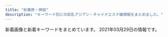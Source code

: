 ```yaml
---
title: "秋葉原・神田"
description: "キーワード別にの巨乳アジアン・チャイナエステ嬢情報をまとめました。"
---
```


新着画像と新着キーワードをまとめています。
2021年03月29日の情報です。

<DmmAffiliateIns />
<KeywordTable
  shops={
    [
    {
        "station": "JR\u795e\u7530\u99c5\u897f\u53e3",
        "name": "\u3082\u307f\u697d",
        "url": "http://refresh-salon.tokyo/",
        "img_links": [
            "http://refresh-salon.tokyo/images/st/st_koko.jpg",
            "http://refresh-salon.tokyo/images/st/st_risa.jpg",
            "http://refresh-salon.tokyo/images/topimage/main2.jpg",
            "http://refresh-salon.tokyo/images/st/st_saya.jpg",
            "http://refresh-salon.tokyo/images/st/st_mei.jpg",
            "http://refresh-salon.tokyo/images/st/st_miko.jpg",
            "http://refresh-salon.tokyo/images/st/st_rin.jpg",
            "http://refresh-salon.tokyo/images/st/st_momo.jpg",
            "http://refresh-salon.tokyo/images/st/st_anna.jpg",
            "http://refresh-salon.tokyo/images/img/wanted.jpg",
            "http://refresh-salon.tokyo/images/st/st_nana.jpg",
            "http://refresh-salon.tokyo/images/st/st_aiko.jpg",
            "http://refresh-salon.tokyo/images/st/st_junko.jpg",
            "http://refresh-salon.tokyo/images/st/st_mariko.jpg"
        ],
        "keywords": {
            "E": 2,
            "G": 2,
            "D": 20,
            "C": 41
        }
    },
    {
        "keywords": {
            "C": 36,
            "E": 3,
            "D": 12,
            "F": 3
        },
        "name": "NeNe\uff5e\u30cd\u30cd\uff5e",
        "img_links": [
            "http://nene-kanda.net/images/st/st_miki.jpg",
            "http://nene-kanda.net/images/st/st_mirei.jpg",
            "http://nene-kanda.net/images/st/st_mie.jpg",
            "http://nene-kanda.net/images/st/st_saki.jpg",
            "http://nene-kanda.net/images/st/st_mao.jpg",
            "http://nene-kanda.net/images/topimage/subimage.jpg",
            "http://nene-kanda.net/images/4.jpg",
            "http://nene-kanda.net/images/share/sptel.png",
            "http://nene-kanda.net/images/st/st_ruru.jpg",
            "http://nene-kanda.net/images/st/st_mimi.jpg",
            "http://nene-kanda.net/images/st/st_rumi.jpg",
            "http://nene-kanda.net/images/2.jpg",
            "http://nene-kanda.net/images/st/st_hitomi.jpg",
            "http://nene-kanda.net/images/share/pagetop.png",
            "http://nene-kanda.net/images/topimage/topimage.jpg",
            "http://nene-kanda.net/images/share/tel.png",
            "http://nene-kanda.net/images/3.jpg",
            "http://nene-kanda.net/images/1.jpg"
        ],
        "url": "http://nene-kanda.net/index.html",
        "station": "JR\u795e\u7530\u99c5\u5317\u53e3"
    },
    {
        "img_links": [],
        "station": "JR\u6d45\u8349\u6a4b\u99c5\u6771\u53e3",
        "name": "Ainsel\u30fb\u30a8\u30a4\u30f3\u30bb\u30eb",
        "url": "http://ainsel.tyo.ac/",
        "keywords": {}
    },
    {
        "url": "http://genki-morix2.asia/",
        "name": "\u5143\u6c17\u30e2\u30ea\u30e2\u30ea",
        "keywords": {
            "84": 2,
            "89": 1,
            "88": 4,
            "86": 1,
            "87": 7,
            "C": 9,
            "85": 1
        },
        "station": "JR\u795e\u7530\u99c5\u6771\u53e3",
        "img_links": [
            "http://genki-morix2.asia/img/st47.jpg",
            "http://genki-morix2.asia/img/botton.png",
            "http://genki-morix2.asia/img/Q.png",
            "http://genki-morix2.asia/img/st58.jpg",
            "http://genki-morix2.asia/img/sta54.jpg",
            "http://genki-morix2.asia/img/st30.jpg",
            "http://genki-morix2.asia/img/st54.jpg",
            "http://genki-morix2.asia/img/st19.jpg",
            "http://genki-morix2.asia/img/st16.jpg",
            "http://genki-morix2.asia/img/st019.jpg",
            "http://genki-morix2.asia/img/st24.jpg",
            "http://genki-morix2.asia/img/i.png",
            "http://genki-morix2.asia/img/st52.jpg",
            "http://genki-morix2.asia/img/a.png",
            "http://genki-morix2.asia/img/sta47.jpg",
            "http://genki-morix2.asia/img/st53.jpg",
            "http://genki-morix2.asia/img/st55.jpg",
            "http://genki-morix2.asia/img/st053.jpg",
            "http://genki-morix2.asia/img/no-photo-newface.jpg",
            "http://genki-morix2.asia/img/sta58.jpg"
        ]
    },
    {
        "url": "http://k-cocoro.co/",
        "keywords": {
            "D": 3,
            "G": 1,
            "E": 4
        },
        "name": "COCORO",
        "img_links": [
            "http://k-cocoro.co/images/girlx_top.png",
            "http://k-cocoro.co/images/ss.jpg",
            "http://k-cocoro.co/images/nei_01.png",
            "http://k-cocoro.co/images/right_bottom.png",
            "http://k-cocoro.co/images/shishu_03.jpg",
            "http://k-cocoro.co/images/g2.jpg",
            "http://k-cocoro.co/images/grande.jpg",
            "http://k-cocoro.co/images/nei_03.png",
            "http://k-cocoro.co/images/remo.jpg",
            "http://k-cocoro.co/images/noimage.jpg",
            "http://k-cocoro.co/images/gg2.jpg",
            "http://k-cocoro.co/images/mail.png",
            "http://k-cocoro.co/images/tite-staff.png",
            "http://k-cocoro.co/images/tite-magazine.png",
            "http://k-cocoro.co/images/girl_01.png",
            "http://k-cocoro.co/images/shishu_02.jpg",
            "http://k-cocoro.co/images/girl_03.png",
            "http://k-cocoro.co/images/right_top.png",
            "http://k-cocoro.co/images/001.jpg",
            "http://k-cocoro.co/images/003.jpg",
            "http://k-cocoro.co/images/pagetop.png",
            "http://k-cocoro.co/images/s2.jpg",
            "http://k-cocoro.co/images/004.jpg",
            "http://k-cocoro.co/images/002.jpg",
            "http://k-cocoro.co/images/news_top.jpg",
            "http://k-cocoro.co/images/momo.jpg",
            "http://k-cocoro.co/images/gg1.jpg",
            "http://k-cocoro.co/images/girl_top.png",
            "http://k-cocoro.co/images/shishu_01.jpg",
            "http://k-cocoro.co/images/yu.jpg",
            "http://k-cocoro.co/images/mya.jpg"
        ],
        "station": "JR\u795e\u7530\u99c5\u6771\u53e3"
    },
    {
        "name": "Relife\uff5e\u30ea\u30e9\u30a4\u30d5\uff5e",
        "keywords": {
            "C": 1,
            "85": 1,
            "E": 12
        },
        "img_links": [
            "http://relife.jpest.net/images/04.jpg",
            "http://relifeadmin.jpest.net/uploads//2020/10/C74DC003-B774-4423-93B4-733B4938F550.jpeg",
            "http://relifeadmin.jpest.net/uploads//2021/03/E6F9C65A-E4D0-41BD-839F-6AFE58551E3A.jpeg",
            "http://relifeadmin.jpest.net/uploads//2020/10/03F2B47F-0310-46C6-AEDE-A8D64FCF2853.jpeg",
            "http://relifeadmin.jpest.net/uploads//2021/03/6A526146-BB8D-45A4-A864-42633965DBF0-e1616413783381.jpeg",
            "http://relifeadmin.jpest.net/uploads//2020/10/D81CC5DA-612A-4552-9C4C-145DABF87A82-e1603797285723.jpeg",
            "http://relifeadmin.jpest.net/uploads//2020/10/5AD15672-AEE6-4A0A-9CCF-259E75905FCF-e1603711283848.jpeg",
            "http://relifeadmin.jpest.net/uploads//2020/10/940B0844-F20E-4D4A-B215-E5BA5372B8E8.jpeg",
            "http://relifeadmin.jpest.net/uploads//2021/01/E944CBFF-10ED-477E-8E82-D6287231899D.jpg",
            "http://relifeadmin.jpest.net/uploads//2021/03/F6CA5A16-B99E-496D-AB73-DFFE18A4E0B9.jpeg",
            "http://relifeadmin.jpest.net/uploads//2021/03/4082C373-F43B-4FF9-9F7D-0C0C02162F15.jpeg",
            "http://relifeadmin.jpest.net/uploads//2021/03/31F3171B-05C9-4017-9EDC-8B1230FFFA5E-e1616413792413.jpeg",
            "http://relifeadmin.jpest.net/uploads//2021/03/7773A505-C662-4875-94B7-9CA466B80C4E-e1616411927517.jpeg",
            "http://relifeadmin.jpest.net/uploads//2020/10/F908022A-9300-45F1-9C28-4A9EF0365F57.jpeg",
            "http://relife.jpest.net/images/mobile.jpg",
            "http://relife.jpest.net/images/03.jpg",
            "http://relifeadmin.jpest.net/uploads//2021/03/322B13E6-26A1-40C3-9EC9-427DE29CA167.jpeg",
            "http://relifeadmin.jpest.net/uploads//2021/03/A7B9063B-BE9C-42C3-B5B8-39B0E93D461D-e1616414911549.jpeg",
            "http://relife.jpest.net/images/tt.jpg",
            "http://relifeadmin.jpest.net/uploads//2020/10/1A4C09F7-F63F-4224-B24D-9E199A9A4BDA.jpeg",
            "http://relife.jpest.net/images/02.jpg",
            "http://relifeadmin.jpest.net/uploads//2021/03/1C5F116C-58E4-4358-9BD7-1B33791B0CAA-e1616413763845.jpeg",
            "http://relifeadmin.jpest.net/uploads//2021/03/F1762422-EC67-4A1B-A086-46A0FE212F54-e1616414141494.jpeg",
            "http://relifeadmin.jpest.net/uploads//2020/09/g2.jpg",
            "http://relife.jpest.net/images/033.jpg",
            "http://relifeadmin.jpest.net/uploads//2020/10/9D16F01A-1354-462D-9558-9F957927EF44.jpeg",
            "http://relifeadmin.jpest.net/uploads//2021/01/IMG_2171.jpg",
            "http://relifeadmin.jpest.net/uploads//2021/03/1.jpeg"
        ],
        "url": "http://relife.jpest.net/",
        "station": "JR\u79cb\u8449\u539f\u99c5\u662d\u548c\u901a\u308a\u53e3"
    },
    {
        "url": "http://loman.ies.fun/",
        "name": "\u30cf\u30d4\u30cd\u30b9",
        "keywords": {},
        "img_links": [],
        "station": "JR\u795e\u7530\u99c5\u5317\u53e3"
    },
    {
        "station": "JR\u795e\u7530\u99c5\u897f\u53e3",
        "img_links": [
            "https://kanda-on.work/images/st/st_sakura.jpg",
            "https://kanda-on.work/images/st/st_akari.jpg",
            "https://kanda-on.work/images/st/st_yuzuki.jpg",
            "https://kanda-on.work/images/st/st_akira.jpg",
            "https://kanda-on.work/images/st/st_ako.jpg",
            "https://kanda-on.work/images/st/st_rara.jpg",
            "https://kanda-on.work/images/st/st_kiki.jpg",
            "https://kanda-on.work/images/st/st_mika.jpg",
            "https://kanda-on.work/images/st/st_rara2.jpg",
            "https://kanda-on.work/images/st/st_kana.jpg",
            "https://kanda-on.work/images/st/st_natsuko.jpg",
            "https://kanda-on.work/images/st/st_yuri.jpg",
            "https://kanda-on.work/images/st/st_kaori.jpg",
            "https://kanda-on.work/images/st/st_koko.jpg",
            "https://kanda-on.work/images/top.png",
            "https://kanda-on.work/images/st/st_yuki.jpg",
            "https://kanda-on.work/images/st/st_mina.jpg",
            "https://kanda-on.work/images/st/st_miki.jpg",
            "https://kanda-on.work/images/st/st_arisa.jpg",
            "https://kanda-on.work/images/st/st_lemon.jpg",
            "https://kanda-on.work/images/top_campaign.jpg",
            "https://kanda-on.work/images/top2.png",
            "https://kanda-on.work/images/top_campaign_bottom.jpg",
            "https://kanda-on.work/images/st/st_maya.jpg",
            "https://kanda-on.work/images/st/st_moe.jpg",
            "https://kanda-on.work/images/st/st_mika2.jpg",
            "https://kanda-on.work/images/st/st_ruru.jpg"
        ],
        "name": "\u6e29",
        "url": "https://kanda-on.work/",
        "keywords": {
            "\u4e73": 4,
            "\u5de8\u4e73": 4,
            "F": 32,
            "C": 33
        }
    },
    {
        "url": "https://yumegokochi1.com/",
        "name": "\u30d1\u30f3\u30c0\u30de\u30c3\u30b5\u30fc\u30b8",
        "keywords": {},
        "station": "JR\u79cb\u8449\u539f\u99c5\u662d\u548c\u901a\u308a\u53e3",
        "img_links": [
            "https://yumegokochi1.com/_src/49600657/mikinew22.png",
            "https://yumegokochi1.com/_src/49451690/tel.png",
            "https://yumegokochi1.com/_src/49451761/73712a1b-86b8-482b-b4d2-d8a85862327f.jpg",
            "https://yumegokochi1.com/_src/49451704/img20200921221149975618.png",
            "https://yumegokochi1.com/_src/49451708/img20200921221149975618.png",
            "https://yumegokochi1.com/_src/49451804/9dfc3519-db15-4421-9d5a-72bca41cf758.jpg",
            "https://yumegokochi1.com/_src/49451724/2019-06-03_20200201221114.png",
            "https://yumegokochi1.com/_src/49451769/sign.png",
            "https://yumegokochi1.com/_src/49451741/panda.png",
            "https://yumegokochi1.com/_src/49800472/mikinew22.png",
            "https://yumegokochi1.com/_src/49451753/mikinew22.png",
            "https://yumegokochi1.com/_src/49451706/img20200921221149975618.png",
            "https://yumegokochi1.com/_src/49451712/gettyimages-1124713982.jpg",
            "https://yumegokochi1.com/_src/49451755/mikinew22.png",
            "https://yumegokochi1.com/_src/49451714/img20200920211111185467.png",
            "https://yumegokochi1.com/_src/49451698/img20200920211111185467.png",
            "https://yumegokochi1.com/_src/49451762/9dfc3519-db15-4421-9d5a-72bca41cf758.jpg",
            "https://yumegokochi1.com/_src/49800856/2.jpg",
            "https://yumegokochi1.com/_src/49451747/mikinew22.png",
            "https://yumegokochi1.com/_src/49800470/mikinew22.png",
            "https://yumegokochi1.com/_src/49451759/mikinew22.png",
            "https://yumegokochi1.com/_src/49451725/img20200920211111185467.png",
            "https://yumegokochi1.com/_src/49451688/mikinew22.png",
            "https://yumegokochi1.com/_src/49601606/mikinew22.png",
            "https://yumegokochi1.com/_src/49601604/img_5364.png",
            "https://yumegokochi1.com/_src/49690958/mikinew22.png",
            "https://yumegokochi1.com/_src/53271233/hinamatsuri.png",
            "https://yumegokochi1.com/_src/49600659/mikinew22.png",
            "https://yumegokochi1.com/_src/49451721/2019-06-03_20200201221114.png",
            "https://yumegokochi1.com/_src/49801147/1.jpg",
            "https://yumegokochi1.com/_src/49451757/mikinew22.png",
            "https://yumegokochi1.com/_src/49451710/gettyimages-1124713982.jpg",
            "https://yumegokochi1.com/_src/49451694/img20200920141422782540.png",
            "https://yumegokochi1.com/_src/49690956/mikinew22.png",
            "https://yumegokochi1.com/_src/49451739/s__37322773.jpg",
            "https://yumegokochi1.com/_src/49800727/1.jpg",
            "https://yumegokochi1.com/_src/49451751/s__37707790.jpg"
        ]
    },
    {
        "url": "http://www.kien-es.info/",
        "name": "\u5947\u7e01\uff5e\u304d\u3048\u3093\uff5e",
        "station": "JR\u79cb\u8449\u539f\u99c5\u96fb\u6c17\u8857\u53e3",
        "keywords": {
            "D": 3,
            "C": 2,
            "86": 1,
            "85": 2,
            "87": 2
        },
        "img_links": [
            "http://www.kien-es.info/images/1.jpg",
            "http://www.kien-es.info/sp/img/kara1.jpg",
            "http://www.kien-es.info/sp/staff/haruka.png",
            "http://www.kien-es.info/sp/images/ac1.jpg",
            "http://www.kien-es.info/sp/images/info.png",
            "http://www.kien-es.info/img/kaori.png",
            "http://www.kien-es.info/sp/images/sys3.jpg",
            "http://www.kien-es.info/images/int1.jpg",
            "http://www.kien-es.info/images/4.jpg",
            "http://www.kien-es.info/images/mobile.jpg",
            "http://www.kien-es.info/img/emi1.jpg",
            "http://www.kien-es.info/images/interior_t.jpg",
            "http://www.kien-es.info/images/int2.jpg",
            "http://www.kien-es.info/images/3.jpg",
            "http://www.kien-es.info/sp/images/info_t.jpg",
            "http://www.kien-es.info/images/sys1.jpg",
            "http://www.kien-es.info/img/kaori1.jpg",
            "http://www.kien-es.info/sp/images/sys4.png",
            "http://www.kien-es.info/img/kumi.png",
            "http://www.kien-es.info/sp/staff/yumi.png",
            "http://www.kien-es.info/sp/images/ac2.png",
            "http://www.kien-es.info/images/head.jpg",
            "http://www.kien-es.info/images/2.jpg",
            "http://www.kien-es.info/img/kara2.jpg",
            "http://www.kien-es.info/img/emi.png",
            "http://www.kien-es.info/images/news.jpg",
            "http://www.kien-es.info/sp/images/news.jpg",
            "http://www.kien-es.info/sp/staff/kara.png",
            "http://www.kien-es.info/images/sys2.jpg",
            "http://www.kien-es.info/sp/img/emi2.jpg",
            "http://www.kien-es.info/sp/images/staff_t.jpg",
            "http://www.kien-es.info/images/10.jpg",
            "http://www.kien-es.info/images/14.jpg",
            "http://www.kien-es.info/img/haruka1.jpg",
            "http://www.kien-es.info/img/kara1.jpg",
            "http://www.kien-es.info/img/haruka.png",
            "http://www.kien-es.info/sp/images/1.jpg",
            "http://www.kien-es.info/sp/images/3.jpg",
            "http://www.kien-es.info/sp/images/footer.png",
            "http://www.kien-es.info/sp/images/8.jpg",
            "http://www.kien-es.info/sp/img/haruka1.jpg",
            "http://www.kien-es.info/sp/images/9.jpg",
            "http://www.kien-es.info/sp/images/head.jpg",
            "http://www.kien-es.info/sp/images/6.jpg",
            "http://www.kien-es.info/sp/images/interior_t.jpg",
            "http://www.kien-es.info/sp/img/yumi1.jpg",
            "http://www.kien-es.info/sp/images/rec.jpg",
            "http://www.kien-es.info/sp/images/sys1.jpg",
            "http://www.kien-es.info/sp/menu/top.jpg",
            "http://www.kien-es.info/images/11.jpg",
            "http://www.kien-es.info/images/info.jpg",
            "http://www.kien-es.info/sp/img/kumi1.jpg",
            "http://www.kien-es.info/sp/images/int1.jpg",
            "http://www.kien-es.info/img/kumi2.jpg",
            "http://www.kien-es.info/sp/images/tel.jpg",
            "http://www.kien-es.info/sp/img/kara2.jpg",
            "http://www.kien-es.info/img/kumi1.jpg",
            "http://www.kien-es.info/img/kara.png",
            "http://www.kien-es.info/sp/img/emi1.jpg",
            "http://www.kien-es.info/sp/img/kumi2.jpg",
            "http://www.kien-es.info/images/12.jpg",
            "http://www.kien-es.info/sp/images/sys2.jpg",
            "http://www.kien-es.info/sp/images/ac3.png",
            "http://www.kien-es.info/images/staff_t.jpg",
            "http://www.kien-es.info/sp/staff/kumi.png",
            "http://www.kien-es.info/images/9.jpg",
            "http://www.kien-es.info/images/rem.png",
            "http://www.kien-es.info/sp/images/newsb.png",
            "http://www.kien-es.info/sp/images/int2.png",
            "http://www.kien-es.info/sp/menu/staff.jpg",
            "http://www.kien-es.info/sp/staff/emi.png",
            "http://www.kien-es.info/images/sm.jpg"
        ]
    },
    {
        "name": "\u8776",
        "station": "JR\u795e\u7530\u99c5\u897f\u53e3",
        "url": "http://chou-massage.work/",
        "keywords": {
            "86": 10,
            "E": 8,
            "D": 12,
            "85": 2,
            "C": 26,
            "87": 8
        },
        "img_links": [
            "http://chou-massage.work/sp/img/st2.jpg",
            "http://chou-massage.work/sp/img/sta8.jpg",
            "http://chou-massage.work/img/fla-1.jpg",
            "http://chou-massage.work/sp/img/sta4.jpg",
            "http://chou-massage.work/sp/img/st1.jpg",
            "http://chou-massage.work/img/sta7.jpg",
            "http://chou-massage.work/img/fla-3.jpg",
            "http://chou-massage.work/img/sta1.jpg",
            "http://chou-massage.work/img/st4.jpg",
            "http://chou-massage.work/sp/img/fla-3.jpg",
            "http://chou-massage.work/sp/img/st4.jpg",
            "http://chou-massage.work/sp/img/sta1.jpg",
            "http://chou-massage.work/img/st2.jpg",
            "http://chou-massage.work/img/sta8.jpg",
            "http://chou-massage.work/sp/img/fla-2.jpg",
            "http://chou-massage.work/sp/img/st7.jpg",
            "http://chou-massage.work/img/mo.png",
            "http://chou-massage.work/img/st3.jpg",
            "http://chou-massage.work/sp/img/sta3.jpg",
            "http://chou-massage.work/img/botton.jpg",
            "http://chou-massage.work/img/fla-2.jpg",
            "http://chou-massage.work/sp/img/botton.jpg",
            "http://chou-massage.work/img/st7.jpg",
            "http://chou-massage.work/sp/img/st8.jpg",
            "http://chou-massage.work/sp/img/st3.jpg",
            "http://chou-massage.work/img/sta2.jpg",
            "http://chou-massage.work/img/acc.jpg",
            "http://chou-massage.work/sp/img/mo.png",
            "http://chou-massage.work/img/st8.jpg",
            "http://chou-massage.work/sp/img/fla-1.jpg",
            "http://chou-massage.work/img/st1.jpg",
            "http://chou-massage.work/img/sta3.jpg",
            "http://chou-massage.work/sp/img/sta2.jpg",
            "http://chou-massage.work/sp/img/acc.jpg",
            "http://chou-massage.work/sp/img/sta7.jpg",
            "http://chou-massage.work/img/sta4.jpg"
        ]
    },
    {
        "station": "JR\u79cb\u8449\u539f\u99c5\u662d\u548c\u901a\u308a\u53e3",
        "keywords": {
            "87": 1,
            "86": 3,
            "D": 3,
            "C": 1,
            "98": 1,
            "E": 3,
            "90": 1,
            "85": 2,
            "G": 1,
            "83": 1
        },
        "img_links": [
            "http://rakuen.weblog.tc/news.jpg",
            "http://rakuen.weblog.tc/head.jpg",
            "http://rakuen.weblog.tc/2/uploadimg/1610606335.jpg",
            "http://rakuen.weblog.tc/2/uploadimg/1587527299.jpg",
            "http://rakuen.weblog.tc/2/uploadimg/1597806778.jpg",
            "http://rakuen.weblog.tc/2/uploadimg/1591787978.jpg",
            "http://rakuen.weblog.tc/2/uploadimg/1615208908.jpeg",
            "http://rakuen.weblog.tc/2/uploadimg/1610606104.jpg",
            "http://rakuen.weblog.tc/staff_t.jpg",
            "http://rakuen.weblog.tc/sys2.jpg",
            "http://rakuen.weblog.tc/sys1.jpg",
            "http://rakuen.weblog.tc/s1.png",
            "http://rakuen.weblog.tc/2/uploadimg/1615208938.jpg",
            "http://rakuen.weblog.tc/2/uploadimg/1587527512.jpg",
            "http://rakuen.weblog.tc/2/uploadimg/1604372331.jpg",
            "http://rakuen.weblog.tc/int1.png",
            "http://rakuen.weblog.tc/2/uploadimg/1607661251.jpg",
            "http://rakuen.weblog.tc/2/uploadimg/1608816747.jpg"
        ],
        "url": "http://rakuen.weblog.tc/",
        "name": "\u697d\u5712"
    },
    {
        "name": "Oualia\u30fb\u30af\u30aa\u30ea\u30a2",
        "station": "JR\u6d45\u8349\u6a4b\u99c5\u6771\u53e3",
        "url": "http://www.asakusabashi-est.xyz/",
        "keywords": {
            "84": 1
        },
        "img_links": [
            "http://www.asakusabashi-est.xyz/images/idnex-down/index-down-if_03.jpg",
            "http://www.asakusabashi-est.xyz/images/staff/4/3.jpg",
            "http://www.asakusabashi-est.xyz/images/index-aridel_24.jpg",
            "http://www.asakusabashi-est.xyz/images/idnex-down/index-down-if_05.jpg",
            "http://www.asakusabashi-est.xyz/images/index-aridel_02.jpg",
            "http://www.asakusabashi-est.xyz/images/shop/zi.png",
            "http://www.asakusabashi-est.xyz/images/staff/akira.jpg",
            "http://www.asakusabashi-est.xyz/images/index-aridel_20.jpg",
            "http://www.asakusabashi-est.xyz/images/top/t2.jpg",
            "http://www.asakusabashi-est.xyz/images/idnex-down/index-down-if_12.jpg",
            "http://www.asakusabashi-est.xyz/images/shop/zi2.png",
            "http://www.asakusabashi-est.xyz/images/staff/4/4.jpg",
            "http://www.asakusabashi-est.xyz/images/shop/zi3.png",
            "http://www.asakusabashi-est.xyz/images/staff/6.jpg",
            "http://www.asakusabashi-est.xyz/images/index-aridel_10.jpg",
            "http://www.asakusabashi-est.xyz/images/idnex-down/index-down-if_07.jpg",
            "http://www.asakusabashi-est.xyz/images/nav/lanmu-t-sys.jpg",
            "http://www.asakusabashi-est.xyz/images/top/t3.jpg",
            "http://www.asakusabashi-est.xyz/images/index-aridel_18.jpg",
            "http://www.asakusabashi-est.xyz/images/top/t3.png",
            "http://www.asakusabashi-est.xyz/images/sys/lanmu-zi-s7.png",
            "http://www.asakusabashi-est.xyz/images/nav/lanmu-t-job.jpg",
            "http://www.asakusabashi-est.xyz/images/shop/zi4.png",
            "http://www.asakusabashi-est.xyz/images/nav/lanmu-t-st.jpg",
            "http://www.asakusabashi-est.xyz/images/index-aridel_07.jpg",
            "http://www.asakusabashi-est.xyz/images/staff/4/2.jpg",
            "http://www.asakusabashi-est.xyz/images/staff/2/moro/moro.jpg"
        ]
    },
    {
        "url": "http://yume-massage.info/",
        "name": "\u5922",
        "keywords": {
            "87": 6,
            "C": 20,
            "85": 2,
            "D": 7,
            "86": 3,
            "84": 3,
            "E": 7,
            "88": 3
        },
        "station": "\u6d45\u8349\u6a4b\u99c5",
        "img_links": [
            "http://yume-massage.info/img/sta10.jpg",
            "http://yume-massage.info/img/sta9.jpg",
            "http://yume-massage.info/sp/img/tel.jpg",
            "http://yume-massage.info/sp/img/s4.jpg",
            "http://yume-massage.info/img/sta4.jpg",
            "http://yume-massage.info/sp/img/s1.jpg",
            "http://yume-massage.info/sp/img/add.jpg",
            "http://yume-massage.info/sp/img/s6.jpg",
            "http://yume-massage.info/sp/img/kan.jpg",
            "http://yume-massage.info/img/mo.png",
            "http://yume-massage.info/img/sta1.jpg",
            "http://yume-massage.info/sp/img/botton.jpg",
            "http://yume-massage.info/img/s4.jpg",
            "http://yume-massage.info/img/st3.jpg",
            "http://yume-massage.info/sp/img/s8.jpg",
            "http://yume-massage.info/sp/img/p-6.jpg",
            "http://yume-massage.info/img/s9.jpg",
            "http://yume-massage.info/img/kan.jpg",
            "http://yume-massage.info/img/s6.jpg",
            "http://yume-massage.info/sp/img/time.jpg",
            "http://yume-massage.info/img/st06.jpg",
            "http://yume-massage.info/img/s8.jpg",
            "http://yume-massage.info/sp/img/s7.jpg",
            "http://yume-massage.info/sp/img/t-o.jpg",
            "http://yume-massage.info/img/st10.jpg",
            "http://yume-massage.info/img/st1.jpg",
            "http://yume-massage.info/img/xmas.png",
            "http://yume-massage.info/img/s7.jpg",
            "http://yume-massage.info/sp/img/info.jpg",
            "http://yume-massage.info/sp/img/sys.jpg",
            "http://yume-massage.info/img/s10.jpg",
            "http://yume-massage.info/img/botton.jpg",
            "http://yume-massage.info/img/st4.jpg",
            "http://yume-massage.info/img/st8.jpg",
            "http://yume-massage.info/sp/img/tit.jpg",
            "http://yume-massage.info/sp/img/t-s.jpg",
            "http://yume-massage.info/sp/img/t-t.jpg",
            "http://yume-massage.info/img/head.jpg",
            "http://yume-massage.info/sp/img/p-10.jpg",
            "http://yume-massage.info/img/st2.jpg",
            "http://yume-massage.info/img/sta7.jpg",
            "http://yume-massage.info/sp/img/t-r.jpg",
            "http://yume-massage.info/sp/img/s10.jpg",
            "http://yume-massage.info/img/st5.jpg",
            "http://yume-massage.info/img/sta8.jpg",
            "http://yume-massage.info/sp/img/pic.jpg",
            "http://yume-massage.info/sp/img/pc.jpg",
            "http://yume-massage.info/sp/img/p-9.jpg",
            "http://yume-massage.info/img/head2.jpg",
            "http://yume-massage.info/img/nos.jpg",
            "http://yume-massage.info/img/sta6.jpg",
            "http://yume-massage.info/sp/img/t-a.jpg",
            "http://yume-massage.info/img/r9.jpg",
            "http://yume-massage.info/sp/img/cam.jpg",
            "http://yume-massage.info/img/st9.jpg",
            "http://yume-massage.info/sp/img/add2.jpg",
            "http://yume-massage.info/img/s1.jpg",
            "http://yume-massage.info/img/st6.jpg",
            "http://yume-massage.info/sp/img/s9.jpg",
            "http://yume-massage.info/img/st7.jpg"
        ]
    },
    {
        "name": "\u30e9\u30d6\u30ac\u30fc\u30c7\u30f3",
        "station": "JR\u79cb\u8449\u539f\u99c5\u662d\u548c\u901a\u308a\u53e3",
        "keywords": {
            "87": 8,
            "89": 4,
            "D": 18,
            "E": 2,
            "85": 6,
            "86": 4
        },
        "url": "http://www.lovegarden-s.info/",
        "img_links": [
            "http://www.lovegarden-s.info/photo/202002/15809557251246469135.jpg",
            "http://www.lovegarden-s.info/photo/home/4231542036212.jpg",
            "http://www.lovegarden-s.info/photo/202001/15796781601253232552.jpg",
            "http://www.lovegarden-s.info/photo/home/7251576458086.jpg",
            "http://www.lovegarden-s.info/photo/201602/14547356612012610027.jpg",
            "http://www.lovegarden-s.info/photo/201602/1455104915985663806.jpg",
            "http://www.lovegarden-s.info/photo/home/1071580955755.jpg",
            "http://www.lovegarden-s.info/photo/home/8901454735680.jpg",
            "http://www.lovegarden-s.info/photo/home/4831576458331.jpg",
            "http://www.lovegarden-s.info/photo/201912/15762826581589257136.jpeg",
            "http://www.lovegarden-s.info/photo/home/9601430403087.jpg",
            "http://www.lovegarden-s.info/photo/201912/15764583101976861511.jpg",
            "http://www.lovegarden-s.info/img/info.png",
            "http://www.lovegarden-s.info/photo/201811/15420361921270089007.jpg",
            "http://www.lovegarden-s.info/img/top.png",
            "http://www.lovegarden-s.info/photo/202009/15998962431272351164.jpeg",
            "http://www.lovegarden-s.info/photo/home/8341599896251.jpg",
            "http://www.lovegarden-s.info/photo/201504/1430403080602083079.jpg",
            "http://www.lovegarden-s.info/photo/201912/15762841361405259657.png",
            "http://www.lovegarden-s.info/photo/home/8951576457983.jpg",
            "http://www.lovegarden-s.info/photo/home/8651455104921.jpg",
            "http://www.lovegarden-s.info/photo/202002/1580969705245014003.jpeg",
            "http://www.lovegarden-s.info/img/img2.png",
            "http://www.lovegarden-s.info/img/link.png",
            "http://www.lovegarden-s.info/img/img1.png",
            "http://www.lovegarden-s.info/img/re2.png",
            "http://www.lovegarden-s.info/photo/home/4781579678186.jpg",
            "http://www.lovegarden-s.info/img/pic_info.png",
            "http://www.lovegarden-s.info/photo/home/9871580969716.jpg",
            "http://www.lovegarden-s.info/img/return.png",
            "http://www.lovegarden-s.info/img/staff.png"
        ]
    },
    {
        "url": "http://genkidou.work/",
        "name": "\u5143\u6c17\u5802\uff5e\u3052\u3093\u304d\u3069\u3046\uff5e",
        "img_links": [
            "http://genkidou.work/img/fla-2.jpg",
            "http://genkidou.work/sp/img/pic.jpg",
            "http://genkidou.work/sp/img/tel.jpg",
            "http://genkidou.work/sp/img/st11.jpg",
            "http://genkidou.work/sp/img/t-a.jpg",
            "http://genkidou.work/sp/img/pc.jpg",
            "http://genkidou.work/img/st2.jpg",
            "http://genkidou.work/sp/img/st2.jpg",
            "http://genkidou.work/img/head.jpg",
            "http://genkidou.work/img/sta11.jpg",
            "http://genkidou.work/img/fla-1.jpg",
            "http://genkidou.work/sp/img/t-s.jpg",
            "http://genkidou.work/img/botton.jpg",
            "http://genkidou.work/sp/img/st10.jpg",
            "http://genkidou.work/img/st16.jpg",
            "http://genkidou.work/img/acc2.jpg",
            "http://genkidou.work/img/st20.jpg",
            "http://genkidou.work/sp/img/st20.jpg",
            "http://genkidou.work/img/sta22.jpg",
            "http://genkidou.work/sp/img/st25.jpg",
            "http://genkidou.work/img/body2.jpg",
            "http://genkidou.work/sp/img/t-r.jpg",
            "http://genkidou.work/sp/img/acc5.jpg",
            "http://genkidou.work/img/s4.jpg",
            "http://genkidou.work/img/sta6.jpg",
            "http://genkidou.work/sp/img/p25.jpg",
            "http://genkidou.work/sp/img/cam.jpg",
            "http://genkidou.work/img/st0011.jpg",
            "http://genkidou.work/img/sta2.jpg",
            "http://genkidou.work/sp/img/t-t.jpg",
            "http://genkidou.work/sp/img/st16.jpg",
            "http://genkidou.work/img/s1.jpg",
            "http://genkidou.work/img/sta20.jpg",
            "http://genkidou.work/sp/img/acc3.jpg",
            "http://genkidou.work/img/koko_468x60.png",
            "http://genkidou.work/img/sta10.jpg",
            "http://genkidou.work/img/s5.jpg",
            "http://genkidou.work/sp/img/time.jpg",
            "http://genkidou.work/sp/img/info.jpg",
            "http://genkidou.work/sp/img/sch.jpg",
            "http://genkidou.work/img/st010.jpg",
            "http://genkidou.work/sp/img/st6.jpg",
            "http://genkidou.work/sp/img/koko_234x60.png",
            "http://genkidou.work/img/fla-3.jpg",
            "http://genkidou.work/sp/img/botton.jpg",
            "http://genkidou.work/img/st011.jpg",
            "http://genkidou.work/img/st23.jpg",
            "http://genkidou.work/sp/img/t-o.jpg",
            "http://genkidou.work/img/mo.png",
            "http://genkidou.work/sp/img/acc6.jpg",
            "http://genkidou.work/sp/img/tit.jpg",
            "http://genkidou.work/sp/img/acc1.jpg",
            "http://genkidou.work/img/sta25.jpg",
            "http://genkidou.work/img/sta16.jpg",
            "http://genkidou.work/sp/img/p20.jpg",
            "http://genkidou.work/img/acc3.jpg",
            "http://genkidou.work/img/acc4.jpg",
            "http://genkidou.work/img/st25.jpg",
            "http://genkidou.work/sp/img/acc2.jpg",
            "http://genkidou.work/sp/img/sys.jpg",
            "http://genkidou.work/img/st6.jpg",
            "http://genkidou.work/img/acc1.jpg",
            "http://genkidou.work/img/sta23.jpg",
            "http://genkidou.work/img/st22.jpg",
            "http://genkidou.work/sp/img/st23.jpg",
            "http://genkidou.work/img/s2.jpg",
            "http://genkidou.work/sp/img/add.jpg",
            "http://genkidou.work/sp/img/acc4.jpg",
            "http://genkidou.work/img/fla.jpg",
            "http://genkidou.work/img/acc6.jpg",
            "http://genkidou.work/sp/img/st22.jpg",
            "http://genkidou.work/img/acc5.jpg",
            "http://genkidou.work/sp/img/p10.jpg"
        ],
        "keywords": {
            "88": 4,
            "87": 6,
            "C": 20,
            "E": 6,
            "F": 2,
            "91": 3,
            "H": 1,
            "86": 4,
            "D": 8,
            "85": 5
        },
        "station": "JR\u795e\u7530\u99c5\u897f\u53e3"
    },
    {
        "keywords": {
            "G": 24,
            "F": 24,
            "E": 24,
            "D": 240,
            "C": 24
        },
        "station": "JR\u795e\u7530\u99c5\u5317\u53e3",
        "url": "http://yudokoro.xyz/",
        "img_links": [
            "http://yudokoro.xyz/images/st/st_momoka.jpg",
            "http://yudokoro.xyz/images/st/st_ai.jpg",
            "http://yudokoro.xyz/images/st/st_yaya.jpg",
            "http://yudokoro.xyz/images/st/st_yuyu.jpg",
            "http://yudokoro.xyz/images/st/st_yumi.jpg",
            "http://yudokoro.xyz/images/st/st_yui.jpg",
            "http://yudokoro.xyz/images/header_main_visual3.jpg",
            "http://yudokoro.xyz/images/campaign.jpg",
            "http://yudokoro.xyz/images/st/st_rara.jpg",
            "http://yudokoro.xyz/images/st/st_miro.jpg",
            "http://yudokoro.xyz/images/news_image.jpg",
            "http://yudokoro.xyz/images/header_main_visual2.jpg",
            "http://yudokoro.xyz/images/st/st_koko.jpg",
            "http://yudokoro.xyz/images/st/st_narumi.jpg",
            "http://yudokoro.xyz/images/st/st_ao.jpg",
            "http://yudokoro.xyz/images/st/st_maya.jpg",
            "http://yudokoro.xyz/images/st/st_miho.jpg",
            "http://yudokoro.xyz/images/st/st_rena.jpg",
            "http://yudokoro.xyz/images/header_img.png",
            "http://yudokoro.xyz/images/header_main_visual1.jpg",
            "http://yudokoro.xyz/images/concept.jpg"
        ],
        "name": "\u7652\u51e6\uff5e\u3086\u3069\u3053\u308d"
    },
    {
        "img_links": [
            "http://www.rave.masg.info/files/015.jpg",
            "http://www.rave.masg.info/images/shop/shop01.jpg",
            "http://www.rave.masg.info/files/015-03.jpg",
            "http://www.rave.masg.info/images/s1.jpg",
            "http://www.rave.masg.info/images/main_bottom.png",
            "http://www.rave.masg.info/files/017-02.jpg",
            "http://www.rave.masg.info/images/shop/shop02.jpg",
            "http://www.rave.masg.info/images/maga.jpg",
            "http://www.rave.masg.info/images/shop/shop04.jpg",
            "http://www.rave.masg.info/files/008-02.jpg",
            "http://www.rave.masg.info/images/infotiao1.jpg",
            "http://www.rave.masg.info/files/016-03.jpg",
            "http://www.rave.masg.info/files/014.jpg",
            "http://www.rave.masg.info/images/zi_massage.png",
            "http://www.rave.masg.info/images/service.png",
            "http://www.rave.masg.info/files/006-02.jpg",
            "http://www.rave.masg.info/files/014-03.jpg",
            "http://www.rave.masg.info/files/008.jpg",
            "http://www.rave.masg.info/images/main_top.png",
            "http://www.rave.masg.info/files/006.jpg",
            "http://www.rave.masg.info/images/pick.png",
            "http://www.rave.masg.info/images/s3.jpg",
            "http://www.rave.masg.info/images/tel.png",
            "http://www.rave.masg.info/images/s5.jpg",
            "http://www.rave.masg.info/files/003.jpg",
            "http://www.rave.masg.info/images/s4.jpg",
            "http://www.rave.masg.info/files/014-02.jpg",
            "http://www.rave.masg.info/files/017.jpg",
            "http://www.rave.masg.info/files/002-03.jpg",
            "http://www.rave.masg.info/files/008-03.jpg",
            "http://www.rave.masg.info/files/003-02.jpg",
            "http://www.rave.masg.info/images/new1.png",
            "http://www.rave.masg.info/images/s2.jpg",
            "http://www.rave.masg.info/files/016-02.jpg",
            "http://www.rave.masg.info/files/003-03.jpg",
            "http://www.rave.masg.info/files/009-02.jpg",
            "http://www.rave.masg.info/files/009-03.jpg",
            "http://www.rave.masg.info/files/002-02.jpg",
            "http://www.rave.masg.info/files/005-03.jpg",
            "http://www.rave.masg.info/files/017-03.jpg",
            "http://www.rave.masg.info/files/005-02.jpg",
            "http://www.rave.masg.info/files/015-02.jpg",
            "http://www.rave.masg.info/files/006-03.jpg",
            "http://www.rave.masg.info/files/005.jpg",
            "http://www.rave.masg.info/images/shop/shop03.jpg",
            "http://www.rave.masg.info/files/009.jpg",
            "http://www.rave.masg.info/images/zi_staff.png",
            "http://www.rave.masg.info/files/002.jpg",
            "http://www.rave.masg.info/images/new3.png",
            "http://www.rave.masg.info/files/016.jpg",
            "http://www.rave.masg.info/images/xian.png"
        ],
        "station": "JR\u79cb\u8449\u539f\u99c5\u662d\u548c\u901a\u308a\u53e3",
        "keywords": {
            "88": 1,
            "D": 6,
            "G": 1,
            "87": 6,
            "F": 3,
            "86": 1,
            "90": 1,
            "89": 1
        },
        "name": "RAVE \u30ec\u30a4\u30f4",
        "url": "http://www.rave.masg.info/"
    },
    {
        "station": "JR\u795e\u7530\u99c5\u6771\u53e3",
        "img_links": [
            "http://esthe-aroma.pink/img/cg04.jpg",
            "http://esthe-aroma.pink/img/cg011.jpg",
            "http://esthe-aroma.pink/img/m60.jpg",
            "http://esthe-aroma.pink/img/m4.jpg",
            "http://esthe-aroma.pink/img/cg07.jpg",
            "http://esthe-aroma.pink/img/no.png",
            "http://esthe-aroma.pink/img/m3.jpg",
            "http://esthe-aroma.pink/img/m2.jpg",
            "http://esthe-aroma.pink/img/noo.png",
            "http://esthe-aroma.pink/img/top.jpg",
            "http://esthe-aroma.pink/img/cg05.jpg",
            "http://esthe-aroma.pink/img/m6.jpg",
            "http://esthe-aroma.pink/img/m10.jpg",
            "http://esthe-aroma.pink/img/m1.jpg",
            "http://esthe-aroma.pink/img/cg06.jpg",
            "http://esthe-aroma.pink/img/cg03.jpg",
            "http://esthe-aroma.pink/img/m5.jpg",
            "http://esthe-aroma.pink/img/cg021.jpg",
            "http://esthe-aroma.pink/img/fla.jpg",
            "http://esthe-aroma.pink/img/m20.jpg",
            "http://esthe-aroma.pink/img/cg01.jpg",
            "http://esthe-aroma.pink/img/stan.png",
            "http://esthe-aroma.pink/img/m30.jpg",
            "http://esthe-aroma.pink/img/cg02.jpg"
        ],
        "url": "http://esthe-aroma.pink/",
        "keywords": {
            "85": 2,
            "C": 2,
            "E": 1,
            "D": 4,
            "86": 4,
            "87": 1
        },
        "name": "\u604b\u306e\u65e5"
    },
    {
        "name": "\u8336\u8336",
        "keywords": {
            "G": 4,
            "D": 12,
            "\u4e73": 4,
            "C": 24,
            "\u7206\u4e73": 4,
            "E": 4,
            "F": 9,
            "\u80f8": 2
        },
        "station": "\u795e\u7530\u99c5\u897f\u53e3",
        "img_links": [
            "http://esute-kanda.tokyo/images/st/st_jennie.jpg",
            "http://esute-kanda.tokyo/images/st/st_nanami.jpg",
            "http://esute-kanda.tokyo/images/top.png",
            "http://esute-kanda.tokyo/images/st/st_riri.jpg",
            "http://esute-kanda.tokyo/images/st/st_suzu.jpg",
            "http://esute-kanda.tokyo/images/top2.png",
            "http://esute-kanda.tokyo/images/st/st_yaya.jpg",
            "http://esute-kanda.tokyo/images/st/st_momo.jpg",
            "http://esute-kanda.tokyo/images/st/st_kanon.jpg",
            "http://esute-kanda.tokyo/images/st/st_sara.jpg",
            "http://esute-kanda.tokyo/images/access/ac_photo.jpg",
            "http://esute-kanda.tokyo/images/st/st_moka.jpg",
            "http://esute-kanda.tokyo/images/st/st_riko.jpg",
            "http://esute-kanda.tokyo/images/st/st_yuyu.jpg",
            "http://esute-kanda.tokyo/images/st/st_natsu.jpg",
            "http://esute-kanda.tokyo/images/st/st_mao.jpg",
            "http://esute-kanda.tokyo/images/st/st_ryo.jpg",
            "http://esute-kanda.tokyo/images/st/st_sakura.jpg",
            "http://esute-kanda.tokyo/images/st/st_yuuka.jpg",
            "http://esute-kanda.tokyo/images/st/st_jennie2.jpg",
            "http://esute-kanda.tokyo/images/st/st_ran.jpg",
            "http://esute-kanda.tokyo/images/st/st_ayaka.jpg",
            "http://esute-kanda.tokyo/images/st/st_mariko.jpg",
            "http://esute-kanda.tokyo/images/st/st_yuki.jpg",
            "http://esute-kanda.tokyo/images/st/st_rui.jpg"
        ],
        "url": "http://esute-kanda.tokyo/"
    },
    {
        "img_links": [
            "http://xn--vckg5a9gugx77p8s4b.biz/images/fla.jpg",
            "http://xn--vckg5a9gugx77p8s4b.biz/images/top.jpg",
            "http://xn--vckg5a9gugx77p8s4b.biz/images/cg09.jpg",
            "http://xn--vckg5a9gugx77p8s4b.biz/images/m50.jpg",
            "http://xn--vckg5a9gugx77p8s4b.biz/images/no.png",
            "http://xn--vckg5a9gugx77p8s4b.biz/images/m40.jpg",
            "http://xn--vckg5a9gugx77p8s4b.biz/images/cg08.jpg",
            "http://xn--vckg5a9gugx77p8s4b.biz/images/t5.jpg",
            "http://xn--vckg5a9gugx77p8s4b.biz/images/cg07.jpg",
            "http://xn--vckg5a9gugx77p8s4b.biz/images/rot.jpg",
            "http://xn--vckg5a9gugx77p8s4b.biz/images/m20.jpg",
            "http://xn--vckg5a9gugx77p8s4b.biz/images/ltb.jpg",
            "http://xn--vckg5a9gugx77p8s4b.biz/images/m60.jpg",
            "http://xn--vckg5a9gugx77p8s4b.biz/images/cg05.jpg",
            "http://xn--vckg5a9gugx77p8s4b.biz/images/cg06.jpg",
            "http://xn--vckg5a9gugx77p8s4b.biz/images/cg01.jpg",
            "http://xn--vckg5a9gugx77p8s4b.biz/images/lab.jpg",
            "http://xn--vckg5a9gugx77p8s4b.biz/images/ret1.jpg",
            "http://xn--vckg5a9gugx77p8s4b.biz/images/ret.jpg",
            "http://xn--vckg5a9gugx77p8s4b.biz/images/t4.jpg",
            "http://xn--vckg5a9gugx77p8s4b.biz/images/t3.jpg",
            "http://xn--vckg5a9gugx77p8s4b.biz/images/act.jpg",
            "http://xn--vckg5a9gugx77p8s4b.biz/images/cg02.jpg",
            "http://xn--vckg5a9gugx77p8s4b.biz/images/m30.jpg",
            "http://xn--vckg5a9gugx77p8s4b.biz/images/cg04.jpg",
            "http://xn--vckg5a9gugx77p8s4b.biz/images/line.png",
            "http://xn--vckg5a9gugx77p8s4b.biz/images/cg091.jpg",
            "http://xn--vckg5a9gugx77p8s4b.biz/images/m10.jpg",
            "http://xn--vckg5a9gugx77p8s4b.biz/images/cg051.jpg",
            "http://xn--vckg5a9gugx77p8s4b.biz/images/t2.jpg",
            "http://xn--vckg5a9gugx77p8s4b.biz/images/cg03.jpg",
            "http://xn--vckg5a9gugx77p8s4b.biz/images/t1.jpg"
        ],
        "url": "http://xn--vckg5a9gugx77p8s4b.biz/",
        "keywords": {
            "86": 5,
            "E": 5,
            "D": 2,
            "87": 1,
            "G": 1,
            "F": 1,
            "85": 1,
            "88": 2
        },
        "station": "JR\u79cb\u8449\u539f\u99c5\u662d\u548c\u901a\u308a\u53e3",
        "name": "\u82b1\u6c34\u6728"
    },
    {
        "keywords": {
            "86": 11
        },
        "img_links": [
            "http://massage-esthe.xyz/img/top.jpg",
            "http://massage-esthe.xyz/img/st4.jpg",
            "http://massage-esthe.xyz/img/st5.jpg",
            "http://massage-esthe.xyz/img/sta3.jpg",
            "http://massage-esthe.xyz/img/no.png",
            "http://massage-esthe.xyz/img/sta4.jpg",
            "http://massage-esthe.xyz/img/nosta.jpg",
            "http://massage-esthe.xyz/img/sta5.jpg",
            "http://massage-esthe.xyz/img/st3.jpg",
            "http://massage-esthe.xyz/img/fla.jpg",
            "http://massage-esthe.xyz/img/r2.jpg",
            "http://massage-esthe.xyz/img/st2.jpg",
            "http://massage-esthe.xyz/img/sta1.jpg",
            "http://massage-esthe.xyz/img/r4.jpg",
            "http://massage-esthe.xyz/img/sta2.jpg",
            "http://massage-esthe.xyz/img/r1.jpg",
            "http://massage-esthe.xyz/img/st1.jpg",
            "http://massage-esthe.xyz/img/eve.jpg"
        ],
        "name": "\u7652\u3057\u306e\u68ee",
        "url": "http://massage-esthe.xyz/",
        "station": "JR\u795e\u7530\u99c5\u897f\u53e3"
    },
    {
        "url": "http://ziya7788.info/",
        "img_links": [
            "http://ziya7788.info/images/top-1_09.jpg",
            "http://ziya7788.info/images/top-1_02.jpg",
            "http://ziya7788.info/images/top-1_06.jpg",
            "http://ziya7788.info/images/top-1_07.jpg",
            "http://ziya7788.info/images/top-munu-1_02.jpg",
            "http://ziya7788.info/images/top-munu-1_06.jpg",
            "http://ziya7788.info/images/top-munu-1_05.jpg",
            "http://ziya7788.info/images/top-1_08.jpg",
            "http://ziya7788.info/images/i-3.jpg",
            "http://ziya7788.info/images/i-5.jpg",
            "http://ziya7788.info/images/top-news.jpg",
            "http://ziya7788.info/images/top-1_01.jpg",
            "http://ziya7788.info/images/i-4.jpg",
            "http://ziya7788.info/images/top-1_04.jpg",
            "http://ziya7788.info/images/i-1.jpg",
            "http://ziya7788.info/images/top-1_05.jpg",
            "http://ziya7788.info/images/top-munu-1_04.jpg",
            "http://ziya7788.info/images/top-1_03.jpg",
            "http://ziya7788.info/images/staff-img.jpg",
            "http://ziya7788.info/images/top-img.jpg",
            "http://ziya7788.info/images/i-2.jpg",
            "http://ziya7788.info/images/index_qr.jpg",
            "http://ziya7788.info/images/top-munu-1_01.jpg",
            "http://ziya7788.info/images/i-6.jpg",
            "http://ziya7788.info/images/top-munu-1_03.jpg"
        ],
        "station": "JR\u79cb\u8449\u539f\u99c5\u662d\u548c\u901a\u308a\u53e3",
        "keywords": {},
        "name": "\u5409\u96c5"
    },
    {
        "img_links": [
            "http://asakusabashi.analytics.qlook.net/counter.png",
            "http://x-akb.info/img/p-42.jpg",
            "http://x-akb.info/img/st40.jpg",
            "http://x-akb.info/img/st42.jpg",
            "http://x-akb.info/img/p-50.jpg",
            "http://x-akb.info/img/nos.jpg",
            "http://x-akb.info/img/st043.jpg",
            "http://x-akb.info/img/st0035.jpg",
            "http://x-akb.info/img/p-46.jpg",
            "http://x-akb.info/img/st44.jpg",
            "http://x-akb.info/img/st0043.jpg",
            "http://x-akb.info/img/st35.jpg",
            "http://x-akb.info/img/p-34.jpg",
            "http://x-akb.info/img/p-43.jpg",
            "http://x-akb.info/img/t1.jpg",
            "http://x-akb.info/img/t2.jpg",
            "http://x-akb.info/img/st36.jpg",
            "http://x-akb.info/img/p-36.jpg",
            "http://x-akb.info/img/bottom.png",
            "http://x-akb.info/img/st34.jpg",
            "http://x-akb.info/img/mo.png",
            "http://x-akb.info/img/t3.jpg",
            "http://x-akb.info/img/p-35.jpg",
            "http://x-akb.info/img/p-45.jpg",
            "http://x-akb.info/img/st035.jpg",
            "http://x-akb.info/img/p-40.jpg",
            "http://x-akb.info/img/st45.jpg",
            "http://x-akb.info/img/p-49.jpg",
            "http://x-akb.info/img/p-44.jpg",
            "http://x-akb.info/img/st49.jpg",
            "http://x-akb.info/img/st50.jpg",
            "http://x-akb.info/img/st46.jpg"
        ],
        "name": "AKB",
        "keywords": {
            "84": 1,
            "87": 5,
            "85": 1,
            "86": 4,
            "F": 1,
            "D": 10,
            "C": 19
        },
        "url": "http://x-akb.info/",
        "station": "JR\u6d45\u8349\u6a4b\u99c5\u6771\u53e3"
    },
    {
        "img_links": [
            "http://sakuram.jpest.net/images/c5.jpg",
            "http://sakuramadmin.jpest.net/uploads//2021031911082377-e1616152110616.jpeg",
            "http://sakuram.jpest.net/images/tit_massage.jpg",
            "http://sakuram.jpest.net/images/c1.jpg",
            "http://sakuram.jpest.net/images/sp_tit_pro.jpg",
            "http://sakuramadmin.jpest.net/uploads//2021031916241575-scaled.jpeg",
            "http://sakuram.jpest.net/images/c3.jpg",
            "http://sakuram.jpest.net/images/tit_new.jpg",
            "http://sakuram.jpest.net/images/sp_tit_pick.jpg",
            "http://sakuramadmin.jpest.net/uploads//2021031911175546-e1616152759491.jpeg",
            "http://sakuram.jpest.net/images/top.jpg",
            "http://sakuram.jpest.net/images/c7.jpg",
            "http://sakuram.jpest.net/images/sp_tit_new.jpg",
            "http://sakuramadmin.jpest.net/uploads//2021031911072093-e1616152076234.jpeg",
            "http://sakuram.jpest.net/images/c8.jpg",
            "http://sakuramadmin.jpest.net/uploads//2021031911110584-e1616152277976.jpeg",
            "http://sakuram.jpest.net/images/c2.jpg",
            "http://sakuram.jpest.net/images/sp_tit_staff.jpg",
            "http://sakuramadmin.jpest.net/uploads//2021031911065558-e1616152029628.jpeg",
            "http://sakuramadmin.jpest.net/uploads//2021031911185719-e1616152747951.jpeg",
            "http://sakuram.jpest.net/images/sp_tit_massage.jpg",
            "http://sakuram.jpest.net/images/tit_sch.jpg",
            "http://sakuram.jpest.net/images/c9.jpg",
            "http://sakuram.jpest.net/images/c6.jpg",
            "http://sakuram.jpest.net/images/c4.jpg",
            "http://sakuram.jpest.net/images/tit_staff.jpg",
            "http://sakuram.jpest.net/images/tel.png",
            "http://sakuram.jpest.net/images/tit_pro.jpg",
            "http://sakuramadmin.jpest.net/uploads//2021032109570330-e1616320636156.jpeg"
        ],
        "url": "http://sakuram.jpest.net/",
        "keywords": {
            "E": 1,
            "86": 1,
            "C": 1
        },
        "station": "JR\u79cb\u8449\u539f\u99c5\u662d\u548c\u901a\u308a\u53e3",
        "name": "\u685c\u6e80\u958b"
    },
    {
        "station": "JR\u795e\u7530\u99c5\u5317\u53e3",
        "url": "http://junpu.jpest.net/",
        "name": "\u795e\u7530\u5b66\u5712",
        "keywords": {
            "87": 2,
            "88": 1,
            "89": 1,
            "C": 2,
            "D": 2,
            "90": 1
        },
        "img_links": [
            "http://junpu.jpest.net/images/tiao.jpg",
            "http://junpu.jpest.net/images/r4.jpg",
            "http://junpuadmin.jpest.net/uploads/2021/03/2.jpeg",
            "http://junpu.jpest.net/images/telb1.jpg",
            "http://junpuadmin.jpest.net/uploads/2021/03/6.jpeg",
            "http://junpuadmin.jpest.net/uploads/2021/03/4.jpeg",
            "http://junpuadmin.jpest.net/uploads/2021/03/5.jpeg",
            "http://junpuadmin.jpest.net/uploads/2021/03/7.jpeg",
            "http://junpu.jpest.net/images/tt.jpg",
            "http://junpu.jpest.net/images/sys.png",
            "http://junpuadmin.jpest.net/uploads/2021/03/3-1.jpeg",
            "http://junpu.jpest.net/images/head.jpg",
            "http://junpuadmin.jpest.net/uploads/2021/03/1.jpeg",
            "http://junpu.jpest.net/images/telhead.jpg",
            "http://junpu.jpest.net/images/b1.jpg",
            "http://junpu.jpest.net/images/footer.jpg"
        ]
    },
    {
        "station": "JR\u79cb\u8449\u539f\u99c5\u662d\u548c\u901a\u308a\u53e3",
        "img_links": [
            "http://yu-ai.work/img/sc15.jpg",
            "http://yu-ai.work/img/acc2.jpg",
            "http://yu-ai.work/sp/img/sta12.jpg",
            "http://yu-ai.work/sp/img/t-s.jpg",
            "http://yu-ai.work/img/st09.jpg",
            "http://yu-ai.work/img/sc14.jpg",
            "http://yu-ai.work/img/st16.jpg",
            "http://yu-ai.work/sp/img/acc3.jpg",
            "http://yu-ai.work/img/men-es-ran.jpg",
            "http://yu-ai.work/img/sta12.jpg",
            "http://yu-ai.work/img/sc19.jpg",
            "http://yu-ai.work/img/sc10.jpg",
            "http://yu-ai.work/img/acc3.jpg",
            "http://yu-ai.work/img/st015.jpg",
            "http://yu-ai.work/img/sc12.jpg",
            "http://yu-ai.work/sp/img/sta21.jpg",
            "http://yu-ai.work/sp/img/t-t.jpg",
            "http://yu-ai.work/img/st018.jpg",
            "http://yu-ai.work/sp/img/sta17.jpg",
            "http://yu-ai.work/img/sc9.jpg",
            "http://yu-ai.work/img/sc18.jpg",
            "http://yu-ai.work/img/st014.jpg",
            "http://yu-ai.work/img/sta10.jpg",
            "http://yu-ai.work/sp/img/sta13.jpg",
            "http://yu-ai.work/img/sta15.jpg",
            "http://yu-ai.work/img/st13.jpg",
            "http://yu-ai.work/sp/img/add.jpg",
            "http://yu-ai.work/sp/img/tel.jpg",
            "http://yu-ai.work/sp/img/pc.jpg",
            "http://yu-ai.work/img/sta19.jpg",
            "http://yu-ai.work/sp/img/acc1.jpg",
            "http://yu-ai.work/img/sta16.jpg",
            "http://yu-ai.work/img/sta21.jpg",
            "http://yu-ai.work/img/st019.jpg",
            "http://yu-ai.work/sp/img/sta16.jpg",
            "http://yu-ai.work/img/st19.jpg",
            "http://yu-ai.work/img/head.jpg",
            "http://yu-ai.work/img/acc1.jpg",
            "http://yu-ai.work/sp/img/time.jpg",
            "http://yu-ai.work/img/st009.jpg",
            "http://yu-ai.work/img/sc21.jpg",
            "http://yu-ai.work/sp/img/p20.jpg",
            "http://yu-ai.work/img/st22.jpg",
            "http://yu-ai.work/sp/img/t-o.jpg",
            "http://yu-ai.work/img/sc20.jpg",
            "http://yu-ai.work/sp/img/acc2.jpg",
            "http://yu-ai.work/sp/img/cam.jpg",
            "http://yu-ai.work/img/sc13.jpg",
            "http://yu-ai.work/sp/img/sta18.jpg",
            "http://yu-ai.work/img/sta13.jpg",
            "http://yu-ai.work/img/st20.jpg",
            "http://yu-ai.work/img/sta20.jpg",
            "http://yu-ai.work/img/nos.jpg",
            "http://yu-ai.work/img/st12.jpg",
            "http://yu-ai.work/img/sta22.jpg",
            "http://yu-ai.work/img/st10.jpg",
            "http://yu-ai.work/img/sta18.jpg",
            "http://yu-ai.work/img/st010.jpg",
            "http://yu-ai.work/sp/img/sta19.jpg",
            "http://yu-ai.work/sp/img/sta10.jpg",
            "http://yu-ai.work/img/sta17.jpg",
            "http://yu-ai.work/sp/img/botton.jpg",
            "http://yu-ai.work/sp/img/tit.jpg",
            "http://yu-ai.work/sp/img/sta15.jpg",
            "http://yu-ai.work/img/st0013.jpg",
            "http://yu-ai.work/sp/img/t-a.jpg",
            "http://yu-ai.work/img/st9.jpg",
            "http://yu-ai.work/img/fla.jpg",
            "http://yu-ai.work/img/st18.jpg",
            "http://yu-ai.work/img/sc16.jpg",
            "http://yu-ai.work/img/sta14.jpg",
            "http://yu-ai.work/sp/img/p18.jpg",
            "http://yu-ai.work/img/st013.jpg",
            "http://yu-ai.work/img/st15.jpg",
            "http://yu-ai.work/img/st012.jpg",
            "http://yu-ai.work/img/botton.jpg",
            "http://yu-ai.work/img/sta9.jpg",
            "http://yu-ai.work/img/sc17.jpg",
            "http://yu-ai.work/sp/img/pic.jpg",
            "http://yu-ai.work/sp/img/info.jpg",
            "http://yu-ai.work/img/st0012.jpg",
            "http://yu-ai.work/sp/img/sta20.jpg",
            "http://yu-ai.work/img/st022.jpg",
            "http://yu-ai.work/sp/img/sys.jpg",
            "http://yu-ai.work/sp/img/p22.jpg",
            "http://yu-ai.work/img/st020.jpg",
            "http://yu-ai.work/sp/img/p21.jpg",
            "http://yu-ai.work/img/st21.jpg",
            "http://yu-ai.work/sp/img/sta9.jpg",
            "http://yu-ai.work/img/st14.jpg",
            "http://yu-ai.work/sp/img/t-r.jpg",
            "http://yu-ai.work/sp/img/sta14.jpg",
            "http://yu-ai.work/img/st17.jpg",
            "http://yu-ai.work/img/sc22.jpg",
            "http://yu-ai.work/sp/img/sta22.jpg"
        ],
        "keywords": {
            "F": 3,
            "D": 24,
            "86": 3,
            "C": 29,
            "E": 3,
            "84": 6,
            "89": 3,
            "87": 3,
            "85": 24
        },
        "url": "http://yu-ai.work/",
        "name": "\u7652\u611b"
    },
    {
        "img_links": [
            "http://yuri.es-relax.info/gals/yuki1.jpg",
            "http://yuri.es-relax.info/images/info3.png",
            "http://yuri.es-relax.info/gals/mimi1.jpg",
            "http://yuri.es-relax.info/images/bg_header.jpg",
            "http://yuri.es-relax.info/images/nana1.jpg",
            "http://yuri.es-relax.info/images/info5.jpg",
            "http://yuri.es-relax.info/images/yuyu1.jpg",
            "http://yuri.es-relax.info/images/hana1.jpg",
            "http://yuri.es-relax.info/gals/riri1.jpg",
            "http://yuri.es-relax.info/images/nao1.jpg",
            "http://yuri.es-relax.info/images/sayuri1.jpg"
        ],
        "keywords": {
            "D": 12,
            "88": 2,
            "86": 14
        },
        "station": "JR\u795e\u7530\u99c5\u6771\u53e3",
        "name": "\u767e\u5408",
        "url": "http://yuri.es-relax.info/"
    },
    {
        "img_links": [],
        "keywords": {},
        "url": "https://mizuno-koi.com/",
        "station": "JR\u795e\u7530\u99c5\u5357\u53e3",
        "name": "\u6c34\u306e\u604b"
    },
    {
        "station": "JR\u79cb\u8449\u539f\u99c5\u662d\u548c\u901a\u308a\u53e3",
        "url": "http://jasmine-massage.info/",
        "img_links": [
            "http://jasmine-massage.info/img/sta206.jpg",
            "http://jasmine-massage.info/img/s206.jpg",
            "http://jasmine-massage.info/i/img/sta203.jpg",
            "http://jasmine-massage.info/i/img/sta204.jpg",
            "http://jasmine-massage.info/img/sta205.jpg",
            "http://jasmine-massage.info/i/img/sta205.jpg",
            "http://jasmine-massage.info/img/nos.jpg",
            "http://jasmine-massage.info/img/s207.jpg",
            "http://jasmine-massage.info/img/botton.jpg",
            "http://jasmine-massage.info/img/head.jpg",
            "http://jasmine-massage.info/img/s203.jpg",
            "http://jasmine-massage.info/i/img/sta207.jpg",
            "http://jasmine-massage.info/img/st204.jpg",
            "http://jasmine-massage.info/img/st206.jpg",
            "http://jasmine-massage.info/img/sta207.jpg",
            "http://jasmine-massage.info/i/img/sta206.jpg",
            "http://jasmine-massage.info/img/sj.jpg",
            "http://jasmine-massage.info/img/s204.jpg",
            "http://jasmine-massage.info/img/st0203.jpg",
            "http://jasmine-massage.info/i/img/r1.jpg",
            "http://jasmine-massage.info/img/st203.jpg",
            "http://jasmine-massage.info/img/sta204.jpg",
            "http://jasmine-massage.info/i/img/r4.jpg",
            "http://jasmine-massage.info/img/mo.png",
            "http://jasmine-massage.info/i/img/r3.jpg",
            "http://jasmine-massage.info/img/st207.jpg",
            "http://jasmine-massage.info/i/img/st206.jpg",
            "http://jasmine-massage.info/img/s205.jpg",
            "http://jasmine-massage.info/img/st205.jpg",
            "http://jasmine-massage.info/img/sta203.jpg",
            "http://jasmine-massage.info/i/img/r2.jpg"
        ],
        "keywords": {
            "C": 13,
            "85": 1,
            "87": 4,
            "88": 3,
            "D": 5,
            "86": 1,
            "E": 3
        },
        "name": "\u96a0\u308c\u5bb6"
    },
    {
        "keywords": {},
        "url": "http://kaede.tyo.cm/",
        "station": "JR\u795e\u7530\u99c5\u6771\u53e3",
        "name": "\u604b\u306e\u82b1",
        "img_links": []
    },
    {
        "url": "http://gakuen.jpest.net/",
        "station": "JR\u79cb\u8449\u539f\u99c5\u662d\u548c\u901a\u308a\u53e3",
        "keywords": {
            "E": 1,
            "F": 2,
            "89": 2,
            "88": 1,
            "85": 2,
            "C": 2
        },
        "name": "\u5c11\u5973\u5b66\u5712",
        "img_links": [
            "http://gakuenadmin.jpest.net/uploads/2021/02/2021021404543751.jpg",
            "http://gakuenadmin.jpest.net/uploads/2021/01/2021012602174428-e1615696882103.jpeg",
            "http://gakuen.jpest.net/images/tel.png",
            "http://gakuen.jpest.net/images/c1.jpg",
            "http://gakuen.jpest.net/images/c4.jpg",
            "http://gakuenadmin.jpest.net/uploads/2020/11/2020112607090815.jpeg",
            "http://gakuen.jpest.net/images/c3.jpg",
            "http://gakuen.jpest.net/images/c9.jpg",
            "http://gakuenadmin.jpest.net/uploads/2020/11/202011170741460-e1613281451949.jpg",
            "http://gakuenadmin.jpest.net/uploads/2021/01/2021013104085726.jpg",
            "http://gakuenadmin.jpest.net/uploads/2021/02/2021021709042073.jpeg",
            "http://gakuenadmin.jpest.net/uploads/2021/03/2021032214491843-e1616424582330.jpeg",
            "http://gakuenadmin.jpest.net/uploads/2021/03/2021031703491211.jpeg",
            "http://gakuenadmin.jpest.net/uploads/2021/02/2021021404551428.jpg",
            "http://gakuenadmin.jpest.net/uploads/2021/02/2021021709012527.jpeg",
            "http://gakuenadmin.jpest.net/uploads/2021/02/2021021405363587.jpeg",
            "http://gakuenadmin.jpest.net/uploads/2020/11/2020111707403491.jpg",
            "http://gakuenadmin.jpest.net/uploads/2021/03/2021032109395478-e1616319941987.jpeg",
            "http://gakuenadmin.jpest.net/uploads/2020/11/2020111905143846.jpeg",
            "http://gakuenadmin.jpest.net/uploads/2020/11/g4.jpg",
            "http://gakuenadmin.jpest.net/uploads/2020/11/2020111905172382.jpeg",
            "http://gakuenadmin.jpest.net/uploads/2021/03/2021031703464276.jpeg",
            "http://gakuen.jpest.net/images/c10.jpg",
            "http://gakuenadmin.jpest.net/uploads/2021/02/2021021404545968.jpg",
            "http://gakuenadmin.jpest.net/uploads/2020/11/2020112607092280.jpeg",
            "http://gakuen.jpest.net/images/c2.jpg",
            "http://gakuenadmin.jpest.net/uploads/2021/01/2021013104094765.jpg",
            "http://gakuenadmin.jpest.net/uploads/2021/03/2021031909080778-e1616144896573.jpeg",
            "http://gakuen.jpest.net/images/c7.jpg",
            "http://gakuen.jpest.net/images/c6.jpg",
            "http://gakuen.jpest.net/images/c5.jpg",
            "http://gakuen.jpest.net/images/c8.jpg"
        ]
    },
    {
        "station": "JR\u795e\u7530\u99c5\u5317\u53e3",
        "img_links": [
            "http://kenkoubo.link/wp-content/uploads/2017/03/05a.jpg",
            "http://kenkoubo.link/wp-content/themes/template-salon2/images/pickup-ttl.png",
            "http://kenkoubo.link/wp-content/uploads/2017/03/03-1.jpg",
            "http://kenkoubo.link/wp-content/themes/template-salon2/images/camp-bnr4.png",
            "https://www.mens-anavi.com/img/mens-esthe1.png",
            "http://kenkoubo.link/wp-content/uploads/2021/03/ayaka_2-250x375.jpeg",
            "http://kenkoubo.link/wp-content/themes/template-salon2/images/news-ttl.png",
            "http://kenkoubo.link/wp-content/uploads/2017/03/08-2.jpg",
            "http://kenkoubo.link/wp-content/uploads/2017/03/05.jpg",
            "http://kenkoubo.link/wp-content/uploads/2019/05/ai_image_1_syusei-900x1600.jpeg",
            "http://kenkoubo.link/wp-content/themes/template-salon2/images/03.jpg",
            "http://kenkoubo.link/wp-content/uploads/2017/03/08a.jpg",
            "http://kenkoubo.link/wp-content/themes/template-salon2/images/telm.png",
            "http://kenkoubo.link/wp-content/uploads/2017/03/08.jpg",
            "http://kenkoubo.link/wp-content/uploads/2020/11/yuko_image_syusei-1-250x375.jpg",
            "http://kenkoubo.link/wp-content/uploads/2021/03/ayaka_2.jpeg",
            "http://kenkoubo.link/wp-content/themes/template-salon2/images/info2.png",
            "http://kenkoubo.link/wp-content/uploads/2017/03/05-1-250x375.jpg",
            "http://kenkoubo.link/wp-content/uploads/2020/11/yuko_image_syusei-1.jpg",
            "http://kenkoubo.link/wp-content/themes/template-salon2/images/08.jpg",
            "http://kenkoubo.link/wp-content/themes/template-salon2/images/camp-bnr.png",
            "http://kenkoubo.link/wp-content/themes/template-salon2/images/camp-bnr3.png",
            "http://kenkoubo.link/wp-content/uploads/2017/03/08-250x375.jpg",
            "http://kenkoubo.link/wp-content/uploads/2021/03/ayaka_4-300x400.jpeg",
            "http://kenkoubo.link/wp-content/uploads/2017/03/07-1.jpg",
            "http://kenkoubo.link/wp-content/themes/template-salon2/images/info.png",
            "http://kenkoubo.link/wp-content/uploads/2017/03/09.jpg",
            "http://kenkoubo.link/wp-content/uploads/2019/05/rin_image_1_syusei-900x1600.jpeg",
            "http://kenkoubo.link/wp-content/uploads/2019/05/ai_image_1_syusei-250x375.jpeg",
            "http://kenkoubo.link/wp-content/themes/template-salon2/images/pickup-frame.png",
            "http://es-tsudanuma.com/wp-content/uploads/2016/10/massage-de_88_31.jpg",
            "http://kenkoubo.link/wp-content/themes/template-salon2/images/camp-bnr2.png",
            "http://kenkoubo.link/wp-content/uploads/2017/03/05-1.jpg",
            "http://kenkoubo.link/wp-content/themes/template-salon2/images/slider1.jpg",
            "http://kenkoubo.link/wp-content/uploads/2017/03/03-1-250x375.jpg",
            "http://kenkoubo.link/wp-content/uploads/2021/03/ayaka_4.jpeg",
            "http://kenkoubo.link/wp-content/themes/template-salon2/images/05.jpg",
            "http://kenkoubo.link/wp-content/uploads/2019/05/rin_image_1_syusei-250x375.jpeg"
        ],
        "keywords": {
            "89": 4,
            "D": 6,
            "C": 8,
            "86": 2,
            "88": 4,
            "85": 2,
            "90": 2
        },
        "name": "\u5065\u5eb7\u574a",
        "url": "http://kenkoubo.link"
    }
]
}
/>
<DmmAffiliateScript />
